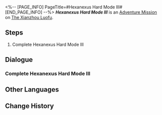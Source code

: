 <%-- [PAGE_INFO]
PageTitle=#Hexanexus Hard Mode III#
[END_PAGE_INFO] --%>
{{Stub|Dialogue.}}
{{Mission Infobox
|id            = 8025215
|title         = 
|image         = <!--Mission Hexanexus Hard Mode III.png-->
|type          = Adventure
|event_name    = 
|chapter       = 
|requirements  = {{subst:void|<!--Unknown: {"Type":"Manual"}-->}}
|summary       = <!--official mission summary from Fate's Atlas-->
|characters    = Trailblazer
|startLocation = [[The Xianzhou Luofu]] - [[Artisanship Commission]]
|world         = The Xianzhou Luofu
|area          = Artisanship Commission
|prev          = 
|next          = 
|rewards       = 
}}
'''''Hexanexus Hard Mode III''''' is an [[Adventure Mission]] on [[The Xianzhou Luofu]].

==Steps==
# Complete Hexanexus Hard Mode III

<!--
==Gameplay Notes==

--><!--
==Trial Character==

-->
==Dialogue==
{{Stub Dialogue}}
===Complete Hexanexus Hard Mode III{{subst:void|<!--802521501-->}}===
{{Mission Description|type=adventure|location=Artisanship Commission|Complete Hexanexus Hard Mode III}}
{{Dialogue Start}}
:{{tx}}
{{Dialogue End}}

==Other Languages==
{{Other Languages
|en   = Hexanexus Hard Mode III
|zhs  = 「枘凿六合」困难模式III
|zht  = 「枘鑿六合」困難模式III
|ja   = 「枘構立方」難易度・困難III
|ko   = 「모순된 결합체」 어려움 모드 III
|es   = Hexanexus: modo difícil&nbsp;III
|fr   = Mode difficile III de l'Hexanexus
|ru   = Гексанексус - Сложный режим III
|th   = Hexanexus โหมดยาก III
|vi   = "Khối Lục Giác" Chế Độ Khó III
|de   = Hexanexus – Schwerer Modus III
|id   = "Hexanexus" Mode Sulit III
|pt   = Hexanexus - Modo Difícil III
}}

==Change History==
{{Change History|2.5}}
